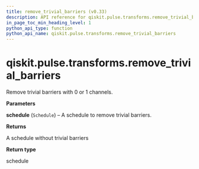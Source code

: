 ```yaml
---
title: remove_trivial_barriers (v0.33)
description: API reference for qiskit.pulse.transforms.remove_trivial_barriers in qiskit v0.33
in_page_toc_min_heading_level: 1
python_api_type: function
python_api_name: qiskit.pulse.transforms.remove_trivial_barriers
---
```


<span id="qiskit-pulse-transforms-remove-trivial-barriers" />

# qiskit.pulse.transforms.remove\_trivial\_barriers

<Function id="qiskit.pulse.transforms.remove_trivial_barriers" isDedicatedPage={true} github="https://github.com/qiskit/qiskit/tree/stable/0.19/qiskit/pulse/transforms/canonicalization.py" signature="remove_trivial_barriers(schedule)">
  Remove trivial barriers with 0 or 1 channels.

  **Parameters**

  **schedule** (`Schedule`) – A schedule to remove trivial barriers.

  **Returns**

  A schedule without trivial barriers

  **Return type**

  schedule
</Function>

